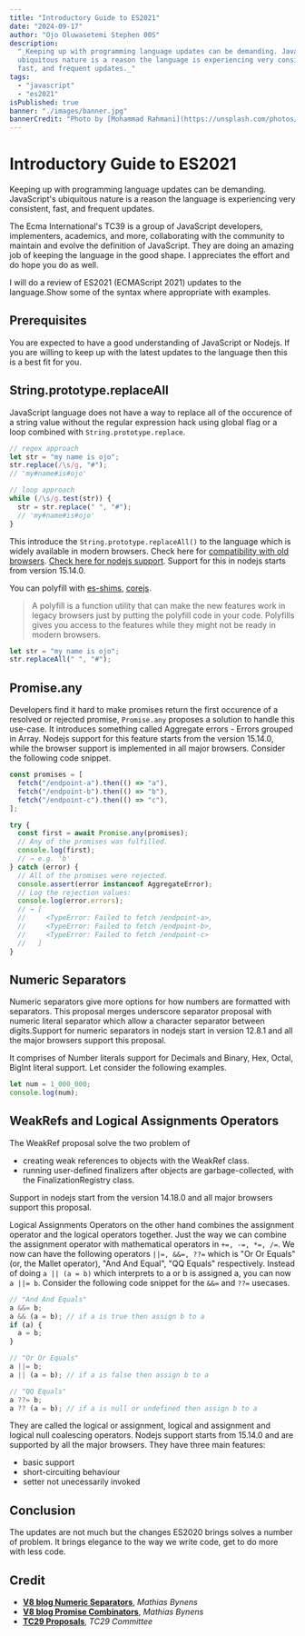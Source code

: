 ```yaml
---
title: "Introductory Guide to ES2021"
date: "2024-09-17"
author: "Ojo Oluwasetemi Stephen 00S"
description:
  "_Keeping up with programming language updates can be demanding. JavaScript's
  ubiquitous nature is a reason the language is experiencing very consistent,
  fast, and frequent updates._"
tags:
  - "javascript"
  - "es2021"
isPublished: true
banner: "./images/banner.jpg"
bannerCredit: "Photo by [Mohammad Rahmani](https://unsplash.com/photos/8qEB0fTe9Vw)"
---
```


# Introductory Guide to ES2021

Keeping up with programming language updates can be demanding. JavaScript's
ubiquitous nature is a reason the language is experiencing very consistent,
fast, and frequent updates.

The Ecma International's TC39 is a group of JavaScript developers, implementers,
academics, and more, collaborating with the community to maintain and evolve the
definition of JavaScript. They are doing an amazing job of keeping the language
in the good shape. I appreciates the effort and do hope you do as well.

I will do a review of ES2021 (ECMAScript 2021) updates to the language.Show some
of the syntax where appropriate with examples.

## Prerequisites

You are expected to have a good understanding of JavaScript or Nodejs. If you
are willing to keep up with the latest updates to the language then this is a
best fit for you.

## String.prototype.replaceAll

JavaScript language does not have a way to replace all of the occurence of a
string value without the regular expression hack using global flag or a loop
combined with `String.prototype.replace`.

```javascript
// regex approach
let str = "my name is ojo";
str.replace(/\s/g, "#");
// 'my#name#is#ojo'

// loop approach
while (/\s/g.test(str)) {
  str = str.replace(" ", "#");
  // 'my#name#is#ojo'
}
```

This introduce the `String.prototype.replaceAll()` to the language which is
widely available in modern browsers. Check here for
[compatibility with old browsers](https://caniuse.com/mdn-javascript_builtins_string_replaceall).
[Check here for nodejs support](https://node.green/#ES2021). Support for this in
nodejs starts from version 15.14.0.

You can polyfill with
[es-shims](https://github.com/es-shims/String.prototype.replaceAll),
[corejs](https://github.com/zloirock/core-js#stringreplaceall).

> A polyfill is a function utility that can make the new features work in legacy
> browsers just by putting the polyfill code in your code. Polyfills gives you
> access to the features while they might not be ready in modern browsers.

```javascript
let str = "my name is ojo";
str.replaceAll(" ", "#");
```

## Promise.any

Developers find it hard to make promises return the first occurence of a
resolved or rejected promise, `Promise.any` proposes a solution to handle this
use-case. It introduces something called Aggregate errors - Errors grouped in
Array. Nodejs support for this feature starts from the version 15.14.0, while
the browser support is implemented in all major browsers. Consider the following
code snippet.

```javascript
const promises = [
  fetch("/endpoint-a").then(() => "a"),
  fetch("/endpoint-b").then(() => "b"),
  fetch("/endpoint-c").then(() => "c"),
];

try {
  const first = await Promise.any(promises);
  // Any of the promises was fulfilled.
  console.log(first);
  // → e.g. 'b'
} catch (error) {
  // All of the promises were rejected.
  console.assert(error instanceof AggregateError);
  // Log the rejection values:
  console.log(error.errors);
  // → [
  //     <TypeError: Failed to fetch /endpoint-a>,
  //     <TypeError: Failed to fetch /endpoint-b>,
  //     <TypeError: Failed to fetch /endpoint-c>
  //   ]
}
```

## Numeric Separators

Numeric separators give more options for how numbers are formatted with
separators. This proposal merges underscore separator proposal with numeric
literal separator which allow a character separator between digits.Support for
numeric separators in nodejs start in version 12.8.1 and all the major browsers
support this proposal.

It comprises of Number literals support for Decimals and Binary, Hex, Octal,
BigInt literal support. Let consider the following examples.

```javascript
let num = 1_000_000;
console.log(num);
```

## WeakRefs and Logical Assignments Operators

The WeakRef proposal solve the two problem of

- creating weak references to objects with the WeakRef class.
- running user-defined finalizers after objects are garbage-collected, with the
  FinalizationRegistry class.

Support in nodejs start from the version 14.18.0 and all major browsers support
this proposal.

Logical Assignments Operators on the other hand combines the assignment operator
and the logical operators together. Just the way we can combine the assignment
operator with mathematical operators in `+=, -=, *=, /=`. We now can have the
following operators `||=, &&=, ??=` which is "Or Or Equals" (or, the Mallet
operator), "And And Equal", "QQ Equals" respectively. Instead of doing
`a || (a = b)` which interprets to a or b is assigned a, you can now `a ||= b`.
Consider the following code snippet for the `&&=` and `??=` usecases.

```javascript
// "And And Equals"
a &&= b;
a && (a = b); // if a is true then assign b to a
if (a) {
  a = b;
}

// "Or Or Equals"
a ||= b;
a || (a = b); // if a is false then assign b to a

// "QQ Equals"
a ??= b;
a ?? (a = b); // if a is null or undefined then assign b to a
```

They are called the logical or assignment, logical and assignment and logical
null coalescing operators. Nodejs support starts from 15.14.0 and are supported
by all the major browsers. They have three main features:

- basic support
- short-circuiting behaviour
- setter not unecessarily invoked

## Conclusion

The updates are not much but the changes ES2020 brings solves a number of
problem. It brings elegance to the way we write code, get to do more with less
code.

## Credit

- **[V8 blog Numeric Separators](https://v8.dev/features/numeric-separators)**,
  _Mathias Bynens_
- **[V8 blog Promise Combinators](https://v8.dev/features/promise-combinators#promise.any)**,
  _Mathias Bynens_
- **[TC29 Proposals](https://github.com/tc39/proposals/blob/master/finished-proposals.md)**,
  _TC29 Committee_
